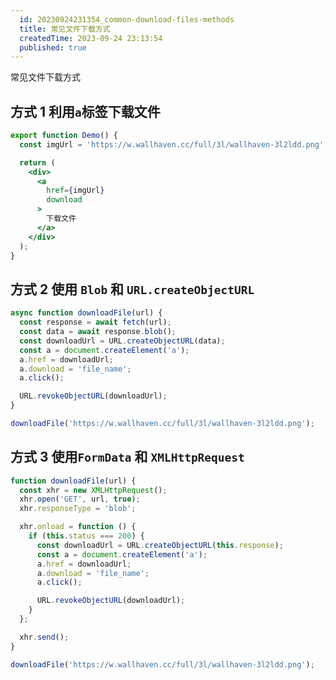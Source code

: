 ```yaml
---
  id: 20230924231354_common-download-files-methods
  title: 常见文件下载方式
  createdTime: 2023-09-24 23:13:54
  published: true
---
```


常见文件下载方式

## 方式 1 利用`a`标签下载文件

```jsx
export function Demo() {
  const imgUrl = 'https://w.wallhaven.cc/full/3l/wallhaven-3l2ldd.png';

  return (
    <div>
      <a
        href={imgUrl}
        download
      >
        下载文件
      </a>
    </div>
  );
}
```

## 方式 2 使用 `Blob` 和 `URL.createObjectURL`

```js
async function downloadFile(url) {
  const response = await fetch(url);
  const data = await response.blob();
  const downloadUrl = URL.createObjectURL(data);
  const a = document.createElement('a');
  a.href = downloadUrl;
  a.download = 'file_name';
  a.click();

  URL.revokeObjectURL(downloadUrl);
}

downloadFile('https://w.wallhaven.cc/full/3l/wallhaven-3l2ldd.png');
```

## 方式 3 使用`FormData` 和 `XMLHttpRequest`

```js
function downloadFile(url) {
  const xhr = new XMLHttpRequest();
  xhr.open('GET', url, true);
  xhr.responseType = 'blob';

  xhr.onload = function () {
    if (this.status === 200) {
      const downloadUrl = URL.createObjectURL(this.response);
      const a = document.createElement('a');
      a.href = downloadUrl;
      a.download = 'file_name';
      a.click();

      URL.revokeObjectURL(downloadUrl);
    }
  };

  xhr.send();
}

downloadFile('https://w.wallhaven.cc/full/3l/wallhaven-3l2ldd.png');
```
